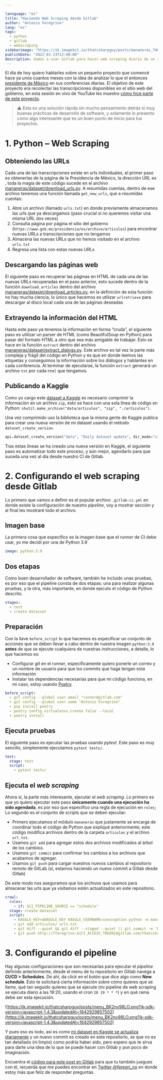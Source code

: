 ```yaml
---

lannguage: "es"
title: "Haciendo Web Scraping desde Gitlab"
author: "Antonio Feregrino"
lang: "es"
tags: 
  - python
  - gitlab
  - webscraping
sidebarimage: "https://ik.imagekit.io/thatcsharpguy/posts/mananeras_74Gg9i3SC.jpg"
publishDate: "2022-01-23T12:00:00"
description: Vamos a usar Gitlab para hacer web scraping diario de un sitio web del gobierno mexicano, ¿te animas?
---
```


El día de hoy quiero hablarles sobre un pequeño proyecto que comencé hace ya unos cuantos meses con la idea de analizar lo que el entonces [presidente de México](https://es.wikipedia.org/wiki/Andr%C3%A9s_Manuel_L%C3%B3pez_Obrador) en sus conferencias diarias. El objetivo de este proyecto era recolectar las transcripciones disponibles en el sitio web del gobierno, en esta sesión en vivo de YouTube les muestro [cómo hice parte de este proyecto](https://www.youtube.com/watch?v=8vL3FcK2QcQ).

> ⚠️ Esta es una solución rápida sin mucho pensamiento detrás ni muy buenas prácticas de desarrollo de software, y solamente lo presento como algo interesante que es un buen punto de inicio para tus proyectos.
> 

# 1. Python – Web Scraping

## Obteniendo las URLs

Cada una de las transcripciones existe en urls individuales, el primer paso es obtenerlas de la página de la Presidencia de México, la dirección URL es , toda la magia de este código sucede en el archivo [mananeras/dataset/download_urls.py](https://gitlab.com/thatcsharpguy/datasets/mananeras/-/blob/main/mananeras/dataset/download_urls.py). A resumidas cuentas, dentro de ese archivo tenemos una función llamada `get_new_urls`, que a resumidas cuentas:

1. Abre un archivo (llamado `urls.txt`) en donde previamente almacenamos las urls que ya descargamos (paso crucial si no queremos visitar una misma URL dos veces)
2. Consulta página por página el sitio del gobierno (`https://www.gob.mx/presidencia/es/archivo/articulos`) para encontrar nuevas URLs a transcripciones que no tengamos
3. Almacena las nuevas URLs que no hemos visitado en el archivo `urls.txt`
4. Regresa una lista con estas nuevas URLs

## Descargando las páginas web

El siguiente paso es recuperar las páginas en HTML de cada una de las nuevas URLs recuperadas en el paso anterior, esto sucede dentro de la función `download_articles` dentro del archivo [mananeras/dataset/download_articles.py](https://gitlab.com/thatcsharpguy/datasets/mananeras/-/blob/main/mananeras/dataset/download_articles.py), en la definición de esta función no hay mucha ciencia, lo único que hacemos es utilizar `urlretrieve` para descargar al disco local cada una de las páginas deseadas

## Extrayendo la información del HTML

Hasta este paso ya tenemos la información en forma “cruda”, el siguiente paso es utilizar un parser de HTML (como BeautifulSoup en Python) para pasar del formato HTML a otro que sea más amigable de trabajar. Esto se hace en la función `extract` dentro del archivo [mananeras/dataset/extract_dialogs.py](https://gitlab.com/thatcsharpguy/datasets/mananeras/-/blob/main/mananeras/dataset/extract_dialogs.py). Este archivo es tal vez la parte más compleja y frágil del código en Python y es que en donde leemos las etiquetas y conseguimos la información sobre los diálogos y hablantes en cada conferencia. Al terminar de ejecutarse, la función `extract` generará un archivo `txt` por cada `html` que tengamos.

## Publicando a Kaggle

Como yo cargo este [dataset a Kaggle](https://www.kaggle.com/ioexception/mananeras) es necesario comprimir la información en un archivo `zip`, esto se hace con una sola línea de código en Python: `shutil.make_archive("data/articulos", "zip", "./articulos")`.

Una vez comprimido uso la biblioteca que la misma gente de Kaggle publica para crear una nueva versión de mi dataset usando el método `dataset_create_version`.

```python
api.dataset_create_version("data", "Daily dataset update", dir_mode="zip", quiet=False)
```

Tras estas líneas se ha creado una nueva versión en Kaggle, el siguiente paso es automatizar todo este proceso, y aún mejor, agendarlo para que suceda una vez al día desde nuestro CI de Gitlab.

# 2. Configurando el web scraping desde Gitlab

Lo primero que vamos a definir es el popular archivo `.gitlab-ci.yml` en donde existe la configuración de nuestro *pipeline*, voy a mostrar sección y al final les mostraré todo el archivo:

## Imagen base

La primera cosa que especifico es la imagen base que el *runner* de CI debe usar, yo me decidí por una de Python 3.9

```yaml
image: python:3.9
```

## Dos etapas

Como buen desarrollador de software, también he incluido unas pruebas, es por eso que el pipeline consta de dos etapas: una para realizar algunas pruebas, y la otra, más importante, en donde ejecuto el código de Python descrito.

```yaml
stages:
  - test
  - create-datasset
```

## Preparación

Con la llave `before_script` lo que hacemos es especificar un conjunto de acciones que se deben llevar a cabo dentro de nuestra imagen `python:3.9` **antes** de que se ejecute cualquiera de nuestras instrucciones, a detalle, lo que hacemos es:

- Configurar *git* en el *runner*, específicamente quiero ponerle un correo y un nombre de usuario para que los commits que haga tengan esta información
- Instalar las dependencias necesarias para que mi código funciona, en mi caso, estoy usando [Poetry](https://python-poetry.org/).

```yaml
before_script:
  - git config --global user.email "runner@gitlab.com"
  - git config --global user.name "Antonio Feregrino"
  - pip install poetry
  - poetry config virtualenvs.create false --local
  - poetry install
```

## Ejecuta pruebas

El siguiente paso es ejecutar las pruebas usando *pytest*. Este paso es muy sencillo, simplemente ejecutamos `pytest tests/`.

```yaml
test:
  stage: test
  script:
    - pytest tests/
```

## Ejecuta el *web scraping*

Ahora sí, la parte más interesante, ejecutar el *web scraping*. Lo primero es que yo quiero ejecutar este paso **únicamente cuando una ejecución ha sido agendada**, es por eso que especifico una regla de ejecución en `rules`; Lo segundo es el conjunto de scripts que se deben ejecutar:

- Primero ejecutamos el módulo `mananeras` que justamente se encarga de coordinar todo el código de Python que expliqué anteriormente; este código modifica archivos dentro de la carpeta `articulos` y el archivo `url.txt`.
- Usamos `git add` para agregar estos dos archivos modificados al árbol de los cambios.
- Usamos `git commit` para confirmar los cambios a los archivos que acabamos de agregar.
- Usamos `git push` para cargar nuestros nuevos cambios al repositorio remoto de GitLab (sí, estamos haciendo un nuevo commit a Gitlab desde Gitlab)

De este modo nos aseguramos que los archivos que usamos para almacenar las urls que ya visitamos estén actualizados en este repositorio.

```yaml
crawl:
  rules:
    - if: $CI_PIPELINE_SOURCE == "schedule"
  stage: create-datasset
  script:
    - KAGGLE_KEY=$KAGGLE_KEY KAGGLE_USERNAME=ioexception python -m mananeras
    - git add articulos/ urls.txt
    - git diff --quiet && git diff --staged --quiet || git commit -m 'Nuevos archivos'
    - git push http://fferegrino:${CI_ACCESS_TOKEN}@gitlab.com/thatcsharpguy/datasets/mananeras.git HEAD:main
```

# 3. Configurando el pipeline

Hay algunas configuraciones que son necesarias para ejecutar el *pipeline* definido anteriormente, desde el menu de tu repositorio en Gitlab navega a **CI/CD > Schedules**. De ahí, da click en el botón que dice algo como **New schedule**. Esto te solicitará cierta información sobre cómo quieres que se llame, qué tan seguido quieres que se ejecute (mi pipeline de web scraping se ejecuta diario a las 19:20, usando el cron `20 19 * * *`) y en qué rama debe ser esta ejecución.

![https://ik.imagekit.io/thatcsharpguy/posts/menu_BK2nv98LO.png?ik-sdk-version=javascript-1.4.3&updatedAt=1642929857502](https://ik.imagekit.io/thatcsharpguy/posts/menu_BK2nv98LO.png?ik-sdk-version=javascript-1.4.3&updatedAt=1642929857502)

Y pues eso es todo, así es como [mi dataset en Kaggle se actualiza diariamente](https://www.kaggle.com/ioexception/mananeras) y un nuevo commit es creado en este repositorio, se que no es tan detallado (ni limpio) como podría haber sido, pero espero que te sirva para darte una idea de lo que se puede hacer con Gitlab y pon poco de imaginación.

Encuentra el [código para este post en Gitlab](https://gitlab.com/thatcsharpguy/datasets/mananeras/-/tree/post-version-1) para que tu también juegues con él, recuerda que me puedes encontrar en [Twitter @feregri_no](https://twitter.com/feregri_no) en donde estoy más que feliz de responder preguntas.
